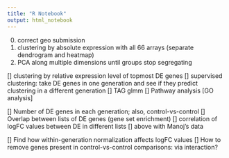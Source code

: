 ```yaml
---
title: "R Notebook"
output: html_notebook
---
```


0. correct geo submission
1. clustering by absolute expression with all 66 arrays (separate dendrogram and heatmap)
2. PCA along multiple dimensions until groups stop segregating

[] clustering by relative expression level of topmost DE genes
[] supervised clustering: take DE genes in one generation and see if they predict clustering in a different generation 
[] TAG glmm
[] Pathway analysis [GO analysis]

[] Number of DE genes in each generation; also, control-vs-control
[] Overlap between lists of DE genes (gene set enrichment)
[] correlation of logFC values between DE in different lists
[] above with Manoj's data

[] Find how within-generation normalization affects logFC values
[] How to remove genes present in control-vs-control comparisons: via interaction?